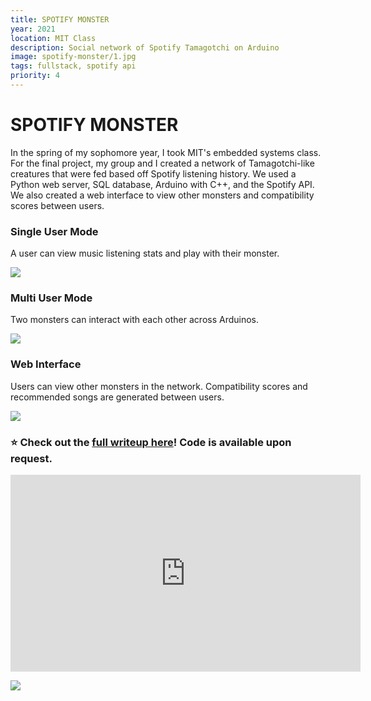 ```yaml
---
title: SPOTIFY MONSTER
year: 2021
location: MIT Class
description: Social network of Spotify Tamagotchi on Arduino
image: spotify-monster/1.jpg
tags: fullstack, spotify api
priority: 4
---
```


# SPOTIFY MONSTER 

In the spring of my sophomore year, I took MIT's embedded systems class. For the final project, my group and I created a network of Tamagotchi-like creatures that were fed based off Spotify listening history. We used a Python web server, SQL database, Arduino with C++, and the Spotify API. We also created a web interface to view other monsters and compatibility scores between users. 

### Single User Mode 

A user can view music listening stats and play with their monster. 

![](/spotify-monster/2.jpg)

### Multi User Mode 

Two monsters can interact with each other across Arduinos. 

![](/spotify-monster/3.jpg)

### Web Interface 

Users can view other monsters in the network. Compatibility scores and recommended songs are generated between users. 

![](/spotify-monster/4.jpg)

### ⭐️ Check out the [full writeup here](http://www.trudy.computer/608-writeup)! Code is available upon request. 

<iframe width="560" height="315" src="https://www.youtube.com/embed/OLjwTaYY8Ik" title="YouTube video player" frameborder="0" allow="accelerometer; autoplay; clipboard-write; encrypted-media; gyroscope; picture-in-picture" allowfullscreen></iframe> 

![](https://github.com/trudypainter/trudy-computer-react/blob/main/projects/spotify-monster/FINAL_WRITEUP/images/overview.jpeg?raw=true) 

 

 


